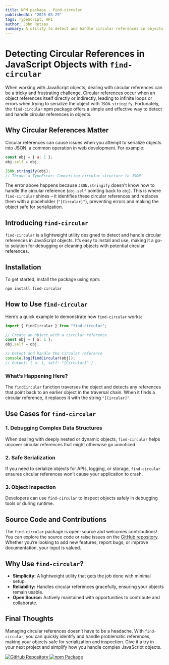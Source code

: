 ```yaml
---
title: NPM package - find-circular
publishedAt: "2025-03-29"
tags: TypeScript, API
author: John Retsas
summary: A utility to detect and handle circular references in objects.
---
```


# Detecting Circular References in JavaScript Objects with `find-circular`

When working with JavaScript objects, dealing with circular references can be a tricky and frustrating challenge. Circular references occur when an object references itself directly or indirectly, leading to infinite loops or errors when trying to serialize the object with `JSON.stringify`. Fortunately, the `find-circular` npm package offers a simple and effective way to detect and handle circular references in objects.

## Why Circular References Matter

Circular references can cause issues when you attempt to serialize objects into JSON, a common operation in web development. For example:

```javascript
const obj = { a: 1 };
obj.self = obj;

JSON.stringify(obj);
// Throws a TypeError: Converting circular structure to JSON
```

The error above happens because `JSON.stringify` doesn't know how to handle the circular reference (`obj.self` pointing back to `obj`). This is where `find-circular` shines – it identifies these circular references and replaces them with a placeholder (`"[Circular]"`), preventing errors and making the object safe for serialization.

## Introducing `find-circular`

`find-circular` is a lightweight utility designed to detect and handle circular references in JavaScript objects. It’s easy to install and use, making it a go-to solution for debugging or cleaning objects with potential circular references.

## Installation

To get started, install the package using npm:

```bash
npm install find-circular
```

## How to Use `find-circular`

Here’s a quick example to demonstrate how `find-circular` works:

```javascript
import { findCircular } from "find-circular";

// Create an object with a circular reference
const obj = { a: 1 };
obj.self = obj;

// Detect and handle the circular reference
console.log(findCircular(obj));
// Output: { a: 1, self: "[Circular]" }
```

### What’s Happening Here?

The `findCircular` function traverses the object and detects any references that point back to an earlier object in the traversal chain. When it finds a circular reference, it replaces it with the string `"[Circular]"`.

## Use Cases for `find-circular`

### 1. Debugging Complex Data Structures

When dealing with deeply nested or dynamic objects, `find-circular` helps uncover circular references that might otherwise go unnoticed.

### 2. Safe Serialization

If you need to serialize objects for APIs, logging, or storage, `find-circular` ensures circular references won’t cause your application to crash.

### 3. Object Inspection

Developers can use `find-circular` to inspect objects safely in debugging tools or during runtime.

## Source Code and Contributions

The `find-circular` package is open-source and welcomes contributions! You can explore the source code or raise issues on the [GitHub repository](#). Whether you’re looking to add new features, report bugs, or improve documentation, your input is valued.

## Why Use `find-circular`?

- **Simplicity:** A lightweight utility that gets the job done with minimal setup.
- **Reliability:** Handles circular references gracefully, ensuring your objects remain usable.
- **Open Source:** Actively maintained with opportunities to contribute and collaborate.

## Final Thoughts

Managing circular references doesn’t have to be a headache. With `find-circular`, you can quickly identify and handle problematic references, making your objects safe for serialization and inspection. Give it a try in your next project and simplify how you handle complex JavaScript objects.

<div className="flex gap-2 items-center">
  <a href="https://github.com/johnretsas/find-circular">
    <img
      src="https://img.shields.io/badge/GitHub-Repository-blue?logo=github"
      alt="GitHub Repository"
    />
  </a>
  <a href="https://www.npmjs.com/package/find-circular">
    <img
      src="https://img.shields.io/badge/npm-Package-red?logo=npm"
      alt="npm Package"
    />
  </a>
</div>

